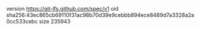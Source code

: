 version https://git-lfs.github.com/spec/v1
oid sha256:43ec865cb69110f31ac98b70d39e9cebbb894ece8489d7a3328a2a0cc533cebc
size 235943
